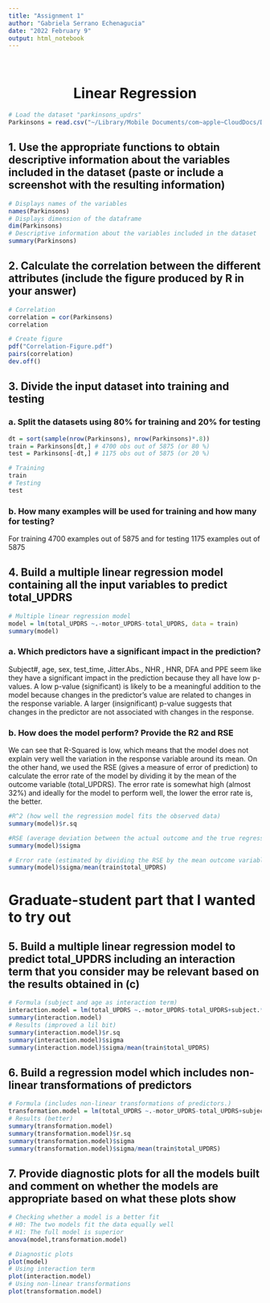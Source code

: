 ```yaml
---
title: "Assignment 1"
author: "Gabriela Serrano Echenagucia"
date: "2022 February 9"
output: html_notebook
---
```

&nbsp;
<center> <h1><b>Linear Regression</b></h1> </center>

```r
# Load the dataset "parkinsons_updrs"
Parkinsons = read.csv("~/Library/Mobile Documents/com~apple~CloudDocs/Desktop/Univ Miami/6th Semester - SPRING 2022/CSC 597/Assignments/Datasets/Regression/parkinsons_updrs.data")
```

## 1. Use the appropriate functions to obtain descriptive information about the variables included in the dataset (paste or include a screenshot with the resulting information)

```r
# Displays names of the variables
names(Parkinsons) 
# Displays dimension of the dataframe
dim(Parkinsons) 
# Descriptive information about the variables included in the dataset
summary(Parkinsons)
```

## 2. Calculate the correlation between the different attributes (include the figure produced by R in your answer)

```r
# Correlation
correlation = cor(Parkinsons)
correlation
```

```r
# Create figure
pdf("Correlation-Figure.pdf")
pairs(correlation)
dev.off()
```



## 3. Divide the input dataset into training and testing

### a. Split the datasets using 80% for training and 20% for testing
```r
dt = sort(sample(nrow(Parkinsons), nrow(Parkinsons)*.8))
train = Parkinsons[dt,] # 4700 obs out of 5875 (or 80 %)
test = Parkinsons[-dt,] # 1175 obs out of 5875 (or 20 %)

# Training
train
# Testing
test
```

### b. How many examples will be used for training and how many for testing?
For training 4700 examples out of 5875 and for testing 1175 examples out of 5875

## 4. Build a multiple linear regression model containing all the input variables to predict total_UPDRS
```r
# Multiple linear regression model
model = lm(total_UPDRS ~.-motor_UPDRS-total_UPDRS, data = train)
summary(model)
```
  
### a. Which predictors have a significant impact in the prediction?
Subject#, age, sex, test_time, Jitter.Abs., NHR , HNR, DFA and PPE seem like they have a significant impact in the prediction because they all have low p-values. A low p-value (significant) is likely to be a meaningful addition to the model because changes in the predictor's value are related to changes in the response variable. A larger (insignificant) p-value suggests that changes in the predictor are not associated with changes in the response.
  
### b. How does the model perform? Provide the R2 and RSE
We can see that R-Squared is low, which means that the model does not explain very well the variation in the response variable around its mean. On the other hand, we used the RSE (gives a measure of error of prediction) to calculate the error rate of the model by dividing it by the mean of the outcome variable (total_UPDRS). The error rate is somewhat high (almost 32%) and ideally for the model to perform well, the lower the error rate is, the better.
```r
#R^2 (how well the regression model fits the observed data)
summary(model)$r.sq 

#RSE (average deviation between the actual outcome and the true regression line)
summary(model)$sigma 

# Error rate (estimated by dividing the RSE by the mean outcome variable)
summary(model)$sigma/mean(train$total_UPDRS)
```

# Graduate-student part that I wanted to try out  

## 5. Build a multiple linear regression model to predict total_UPDRS including an interaction term that you consider may be relevant based on the results obtained in (c)
```r
# Formula (subject and age as interaction term)
interaction.model = lm(total_UPDRS ~.-motor_UPDRS-total_UPDRS+subject.*age, data = train)
summary(interaction.model)
# Results (improved a lil bit)
summary(interaction.model)$r.sq 
summary(interaction.model)$sigma
summary(interaction.model)$sigma/mean(train$total_UPDRS)
```

## 6. Build a regression model which includes non-linear transformations of predictors
```r
# Formula (includes non-linear transformations of predictors.)
transformation.model = lm(total_UPDRS ~.-motor_UPDRS-total_UPDRS+subject.*age+I(age^2)+I(subject.^2)+I(subject.*age^2), data = train)
# Results (better)
summary(transformation.model)
summary(transformation.model)$r.sq 
summary(transformation.model)$sigma
summary(transformation.model)$sigma/mean(train$total_UPDRS)
```

## 7. Provide diagnostic plots for all the models built and comment on whether the models are appropriate based on what these plots show
```r
# Checking whether a model is a better fit 
# H0: The two models fit the data equally well
# H1: The full model is superior
anova(model,transformation.model)

# Diagnostic plots
plot(model)
# Using interaction term
plot(interaction.model)
# Using non-linear transformations
plot(transformation.model)
```


